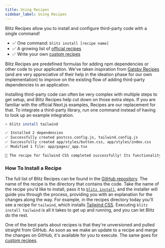```yaml
---
title: Using Recipes
sidebar_label: Using Recipes
---
```


Blitz Recipes allow you to install and configure third-party code with a single command!

- ✅ One command: `blitz install [recipe name]`
- ✅ A growing list of [official recipes](https://github.com/blitz-js/blitz/tree/canary/recipes)
- ✅ Write your own [custom recipes](writing-recipes)

Blitz Recipes are predefined formulas for adding npm dependencies or other code to your application. We've taken inspiration from [Gatsby Recipes](https://www.gatsbyjs.org/docs/recipes/) (and are very appreciative of their help in the ideation phase for our own implementation) to improve on the existing flow of adding third-party dependencies to an application.

Installing third-party code can often be very complex with multiple steps to get setup, and Blitz Recipes help cut down on those extra steps. If you are familiar with the official Next.js examples, Recipes are our replacement for that. To integrate a third-party library, run one command instead of having to look up an example integration.

```bash
> blitz install tailwind

✅ Installed 2 dependencies
✅ Successfully created postcss.config.js, tailwind.config.js
✅ Successfully created app/styles/button.css, app/styles/index.css
✅ Modified 1 file: app/pages/_app.tsx

🎉 The recipe for Tailwind CSS completed successfully! Its functionality is now fully configured in your Blitz app.
```

### How To Install a Recipe

The full list of Blitz Recipes can be found in the [GitHub repository](https://github.com/blitz-js/blitz/tree/canary/recipes). The name of the recipe is the directory that contains the code. Take the name of the recipe you'd like to install, pass it to [`blitz install`](cli-install), and the installer will guide you through the process, providing you with an explanation for the changes along the way. For example, in the recipes directory today you'll see a recipe for `tailwind`, which installs [Tailwind CSS](https://tailwindcss.com/). Executing `blitz install tailwind` is all it takes to get up and running, and you can let Blitz do the rest.

One of the best parts about recipes is that they're unversioned and pulled straight from GitHub. As soon as we make an update to a recipe and merge the changes on GitHub, it's available for you to execute. The same goes for [custom recipes](writing-recipes).
